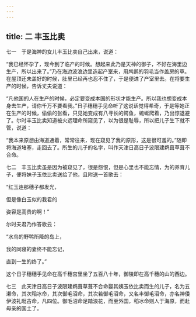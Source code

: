 ```yaml
---
---
---
```

title: 二 丰玉比卖
---




七一　于是海神的女儿丰玉比卖自己出来，说道：

“我已经怀孕了，现今到了临产的时候。想起来此乃是天神的御子，不好在海里边生产，所以出来了。”乃在海边波浪边里造起产室来，用鸬鹚的羽毛当作盖房的草。在屋顶还未盖好的时候，肚里已经再也忍不住了，于是便进了产室里去。在将要生产的时候，告诉丈夫说道：

“凡他国的人在生产的时候，必定要变成本国的形状才能生产。所以我也想变成本身去生产，请你千万不要看我。”日子穗穗手见命听了这说话觉得希奇，于是等她正在生产的时候，偷偷的张看，只见她变成有八寻长的鳄鱼，蜿蜒爬着，乃出惊退避了。尔时丰玉比卖知道被火远理命所窥见了，以为很是耻辱，所以把儿子生下就不管，说道：

“我本来原想由海道通着，常常往来，现在窥见了我的原形，这是很可羞的。”随即将海道堵塞，走回去了。所生的儿子的名字，叫作天津日高日子波限建鹈葺草葺不合命。

七二　丰玉比卖虽是因为被窥见了，很是怨恨，但是心里也不能忘情，为的养育儿子，便将妹子玉依比卖送给了他，且附送一首歌去：

“红玉连那穗子都发光，

但是像白玉似的我君的

姿容是高贵的啊！”

尔时夫君乃作答歌云：

“水鸟的野鸭所降的岛上，

我的同寝的妻终不能忘记，

直到一生的终了。”

这个日子穗穗手见命在高千穗宫里坐了五百八十年，御陵即在高千穗的山的西边。

七三　此天津日高日子波限建鹈葺草葺不合命娶其姨玉依比卖而生的儿子，名为五濑命，其次稻冰命，其次御毛沼命，其次若御毛沼命，又名丰御毛沼命，亦名神倭伊波礼毗古命，凡四位。御毛沼命足踏浪花，而至外国，稻冰命则人于海原，而赴母亲的国土了。